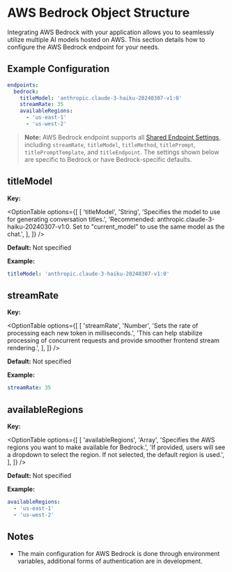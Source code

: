 # AWS Bedrock Object Structure

Integrating AWS Bedrock with your application allows you to seamlessly utilize multiple AI models hosted on AWS. This section details how to configure the AWS Bedrock endpoint for your needs.

## Example Configuration

```yaml filename="Example AWS Bedrock Object Structure"
endpoints:
  bedrock:
    titleModel: 'anthropic.claude-3-haiku-20240307-v1:0'
    streamRate: 35
    availableRegions:
      - 'us-east-1'
      - 'us-west-2'
```

> **Note:** AWS Bedrock endpoint supports all [Shared Endpoint Settings](/docs/configuration/librechat_yaml/object_structure/shared_endpoint_settings), including `streamRate`, `titleModel`, `titleMethod`, `titlePrompt`, `titlePromptTemplate`, and `titleEndpoint`. The settings shown below are specific to Bedrock or have Bedrock-specific defaults.

## titleModel

**Key:**

<OptionTable
  options={[
    [
      'titleModel',
      'String',
      'Specifies the model to use for generating conversation titles.',
      'Recommended: anthropic.claude-3-haiku-20240307-v1:0. Set to "current_model" to use the same model as the chat.',
    ],
  ]}
/>

**Default:** Not specified

**Example:**

```yaml filename="titleModel"
titleModel: 'anthropic.claude-3-haiku-20240307-v1:0'
```

## streamRate

**Key:**

<OptionTable
  options={[
    [
      'streamRate',
      'Number',
      'Sets the rate of processing each new token in milliseconds.',
      'This can help stabilize processing of concurrent requests and provide smoother frontend stream rendering.',
    ],
  ]}
/>

**Default:** Not specified

**Example:**

```yaml filename="streamRate"
streamRate: 35
```

## availableRegions

**Key:**

<OptionTable
  options={[
    [
      'availableRegions',
      'Array',
      'Specifies the AWS regions you want to make available for Bedrock.',
      'If provided, users will see a dropdown to select the region. If not selected, the default region is used.',
    ],
  ]}
/>

**Default:** Not specified

**Example:**

```yaml filename="availableRegions"
availableRegions:
  - 'us-east-1'
  - 'us-west-2'
```

## Notes

- The main configuration for AWS Bedrock is done through environment variables, additional forms of authentication are in development.
